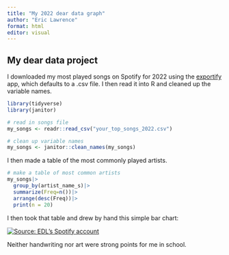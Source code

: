 ```yaml
---
title: "My 2022 dear data graph"
author: "Eric Lawrence"
format: html
editor: visual
---
```


## My dear data project

I downloaded my most played songs on Spotify for 2022 using the [exportify](https://watsonbox.github.io/exportify/) app, which defaults to a .csv file. I then read it into R and cleaned up the variable names.

```r
library(tidyverse)
library(janitor)

# read in songs file
my_songs <- readr::read_csv("your_top_songs_2022.csv")

# clean up variable names
my_songs <- janitor::clean_names(my_songs)
```

I then made a table of the most commonly played artists.

```r
# make a table of most common artists
my_songs|>
  group_by(artist_name_s)|>
  summarize(Freq=n())|>
  arrange(desc(Freq))|>
  print(n = 20)
```




I then took that table and drew by hand this simple bar chart:

[![Source: EDL's Spotify account](dear_data_edl.jpg)](https://open.spotify.com/playlist/37i9dQZF1F0sijgNaJdgit?si=72604708c04947ad)

Neither handwriting nor art were strong points for me in school.
